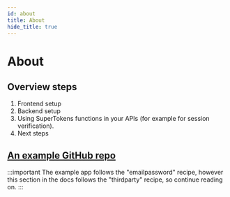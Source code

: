 ```yaml
---
id: about
title: About
hide_title: true
---
```


<!-- ./thirdpartyemailpassword/serverless/with-aws-lambda/about.mdx -->
<!-- 1 -->

# About

## Overview steps

1. Frontend setup
2. Backend setup
3. Using SuperTokens functions in your APIs (for example for session verification).
4. Next steps

## [An example GitHub repo](https://github.com/supertokens/supertokens-node/tree/master/examples/aws/with-emailpassword) 


:::important
The example app follows the "emailpassword" recipe, however this section in the docs follows the "thirdparty" recipe, so continue reading on.
:::
